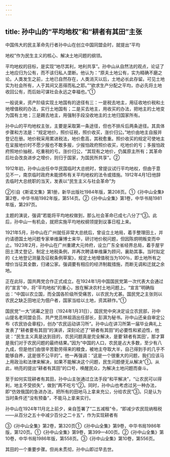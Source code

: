```yaml
---
---
---
```

title: 孙中山的“平均地权”和“耕者有其田”主张
---



中国伟大的民主革命先行者孙中山在创立中国同盟会时，就提出“平均

地权”作为民生主义的核心、解决土地问题的纲领。

平均地权的目标，是实现“地尽其利，地利共享”。孙中山从自然法的观点，论证了土地应归为公有，而不该归私人垄断。他认为：“原夫土地公有，实为精确不磨之论。人类发生之前，土地已自然存在，人类消灭以后，土地必长此存留。可见土地实为社会所有，人于其间又恶得而私之耶。”“欲求生产分配之平均，亦必先将土地收回公有，而后始可谋社会永远之幸福也。”①

一般说来，资产阶级实现土地国有的途径有三：一是税去地主，用征收地价税和土地增值税的办法，实行土地国有；二是买去地主，用收买的办法，把地主的土地变为国有土地；三是踢去地主，用强制手段没收地主的土地归国家所有。

孙中山的平均地权主张，主要是采取第一条途径，但也不排斥后两条途径。其具体步骤和方法是：“规定地价，照价征税，照价收买，涨价归公。”地价由地主自报并登记在册。地价税采用累进税法，地价愈高，其税愈重。照价收买的规定可使地主在呈报地价时不愿少报也不敢多报，少报怕政府照价收买，吃地价的亏；多报怕政府照地价抽税，吃重税的亏。涨价归公，“其现有之地价，仍属原主所有；其革命后社会改良进步之增价，则归于国家，为国民所共享”。②

1912年初，孙中山出任中华民国临时大总统时，曾提议试行平均地权，但由于意见不一，南京临时政府未能颁布有关平均地权的法令或措施。1912年4月1日他辞去临时大总统职的当天，发表以“民生主义与社会革命”为

②引自《斯诺文集》第1册，新华出版社1984年版，第208页。①《孙中山全集》第2卷，中华书局1982年版，第514页。②《孙中山全集》第1卷，中华书局1981年版，第297页。

主题的演说，强调“若能将平均地权做到，那么社会革命已成七八分了”③。此后，孙中山一有机会，就把实施平均地权纲领提到议事日程上来。

1921年5月，孙中山在广州就任非常大总统后，曾设立土地局，着手整理田土，并约请德国土地问题专家单维廉博士来华，研讨地价税问题，但因陈炯明叛变而中止。1923年2月，孙中山在广州重建大元帅府，设立广东全省经界总局，着手屋宇田土清丈登记，制定土地税条例，并再次聘请单维廉为顾问，襄助其事。当时拟定的《土地登记测量及征税条例草案》，规定土地增值税当为100％，即土地所有之增价当征其全数，归诸公家。强调要有相应的经济制裁措施，而断无调和迁就之余地。

正在此际，国共两党合作正式成立。在1924年1月中国国民党第一次代表大会通过的“宣言”中，将“平均地权”的重心，放在解决农村土地问题上。“宣言”明确指出：“中国以农立国，而全国各阶级所受痛苦，以农民为尤甚。国民党之主张则以农民之缺乏田地沦为佃户者，国家当给以土地，资其耕作。”①

国民党“一大”闭幕之翌日（1924年1月31日），国民党中央决定设立农民部，孙中山提名老同盟会员、共产党员林祖涵出任部长，彭湃为秘书。孙中山还亲自审定公布《农民协会章程》，创办“农民运动讲习所”。孙中山在讲习所第一届毕业典礼上发表了“耕者要有其田”的演讲，深刻论述了“耕者有其田”的必要性和紧迫性，他说：“民生主义真是达到目的，农民问题真是完全解决，是要‘耕者有其田’，那才算是我们对于农民问题的最终结果。”因为“中国的人口，农民是占大多数，至少有八九成，但是他们由很辛苦勤劳得来的粮食，被地主夺取大半，自己得到手的几乎不能够自养，这是很不公平的”。他一再强调：“这是一个很重大的问题，我们应该马上用政治和法律来解决，如果不能解决这个问题，民生问题便无从解决”①。从此，响亮的提出“耕者有其田”的口号，唤醒民众，为解决土地问题而奋斗。

至于如何实现耕者有其田，孙中山主张通过立法手段“和平解决”，“让农民可以得利，地主不受损失”，做到“两不吃亏”②。同时，孙中山也考虑过另一种办法，即“仿效俄国的急进办法，把所有的田地马上拿来充公，分给农民”③。只是认为当时条件还“没有预备”，不能马上拿来实行。

孙中山在1924年11月北上前夕，亲自签署了“二五减租”令，“即减少农民现纳租税——从百分之五十中减少百分之二十五”，作为实现耕者有

③《孙中山全集》第2卷，第320页①《孙中山全集》第9卷，中华书局1986年版，第120页。①《孙中山全集》第9卷，第399—400页。②《孙中山全集》第10卷，中华书局1986年版，第558页。③《孙中山全集》第10卷，第556页。

其田的一个重要步骤。但尚未贯彻，孙中山即过早去世。